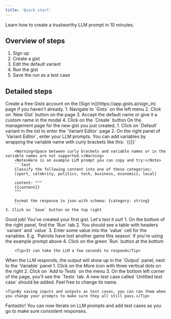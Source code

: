 ```yaml
---
title: 'Quick start'
---
```


Learn how to create a trustworthy LLM prompt in 10 minutes.

## Overview of steps
1. Sign up
1. Create a gist
1. Edit the default variant
1. Run the gist
1. Save the run as a test case

## Detailed steps

<AccordionGroup>
  <Accordion title="1. Sign In" defaultOpen>
    Create a free Gists account on the [Sign In](https://app.gists.ai/sign_in) page if you haven't already.
  </Accordion>
  <Accordion title="2. Create a gist" defaultOpen>
    1. Navigate to `Gists` on the left menu
    2. Click on `New Gist` button on the page
    3. Accept the default name or give it a custom name in the modal
    4. Click on the `Create` button
  </Accordion>
  <Accordion title="3. Edit the default variant" defaultOpen>
    On the management page for the new gist you just created,
    1. Click on `Default` variant in the list to enter the `Variant Editor` page
    2. On the right panel of `Variant Editor`, enter your LLM prompts. You can add variables by wrapping the variable name with curly brackets like this: `{{<variable_name>}}`

        <Warning>Space between curly brackets and variable names or in the variable names are not supported.</Warning>
        <Note>Here is an example LLM prompt you can copy and try:</Note>
        ```text
        Classify the following content into one of these categories:
        [sport, celebrity, politics, tech, business, economics, local]

        content: """
        {{content}}
        """

        Format the response in json with schema: {category: string}
        ```
    3. Click on `Save` button on the top right
  </Accordion>
</AccordionGroup>
<Check>Good job! You've created your first gist. Let's test it out!</Check>
<AccordionGroup>
  <Accordion title="4. Run the gist" defaultOpen>
    1. On the bottom of the right panel, find the `Run` tab
    2. You should see a table with headers `variant` and `value`
    3. Enter some value into the `value` cell for the variables. E.g. `Patriots have lost another game this season` if you're using the example prompt above
    4. Click on the green `Run` button at the bottom

        <Tip>It can take the LLM a few seconds to respond</Tip>
  </Accordion>
  <Accordion title="5. Save the run as a test case" defaultOpen>
    When the LLM responds, the output will show up in the `Output` panel, next to the `Variable` panel
    1. Click on the More icon with three vertical dots on the right
    2. Click on `Add to Tests` on the menu
    3. On the bottom left corner of the page, you'll see the `Tests` tab. A new test case called `Untitled test case` should be added. Feel free to change its name.

    <Tip>By saving inputs and outputs as test cases, you can ran them when you change your prompts to make sure they all still pass.</Tip>
  </Accordion>
</AccordionGroup>

<Check>Fantastic! You can now iterate on LLM prompts and add test cases as you go to make sure consistent responses.</Check>

